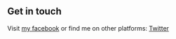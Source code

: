## Get in touch

Visit [my facebook](https://www.facebook.com/EsilenceSeries/) or find me on other platforms: [Twitter](https://twitter.com/economidessapho)

